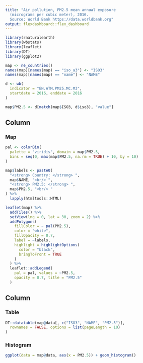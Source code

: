 ```yaml
---
title: "Air pollution, PM2.5 mean annual exposure
  (micrograms per cubic meter), 2016.
  Source: World Bank https://data.worldbank.org"
output: flexdashboard::flex_dashboard
---
```



```r
library(rnaturalearth)
library(wbstats)
library(leaflet)
library(DT)
library(ggplot2)

map <- ne_countries()
names(map)[names(map) == "iso_a3"] <- "ISO3"
names(map)[names(map) == "name"] <- "NAME"

d <- wb(
  indicator = "EN.ATM.PM25.MC.M3",
  startdate = 2016, enddate = 2016
)

map$PM2.5 <- d[match(map$ISO3, d$iso3), "value"]
```
  
  
Column {data-width=600}
-------------------------------------

### Map


```r
pal <- colorBin(
  palette = "viridis", domain = map$PM2.5,
  bins = seq(0, max(map$PM2.5, na.rm = TRUE) + 10, by = 10)
)

map$labels <- paste0(
  "<strong> Country: </strong> ",
  map$NAME, "<br/> ",
  "<strong> PM2.5: </strong> ",
  map$PM2.5, "<br/> "
) %>%
  lapply(htmltools::HTML)

leaflet(map) %>%
  addTiles() %>%
  setView(lng = 0, lat = 30, zoom = 2) %>%
  addPolygons(
    fillColor = ~ pal(PM2.5),
    color = "white",
    fillOpacity = 0.7,
    label = ~labels,
    highlight = highlightOptions(
      color = "black",
      bringToFront = TRUE
    )
  ) %>%
  leaflet::addLegend(
    pal = pal, values = ~PM2.5,
    opacity = 0.7, title = "PM2.5"
  )
```
   

Column {data-width=400}
-------------------------------------

### Table


```r
DT::datatable(map@data[, c("ISO3", "NAME", "PM2.5")],
  rownames = FALSE, options = list(pageLength = 10)
)
```   

### Histogram


```r
ggplot(data = map@data, aes(x = PM2.5)) + geom_histogram()
```